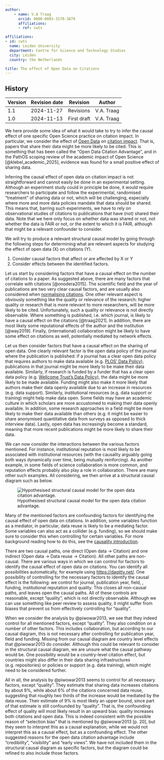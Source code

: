 ```yaml
---
author:
    - name: V.A Traag
      orcid: 0000-0003-3170-3879
      affiliations:
      - ref: cwts

affiliations:
- id: cwts
  name: Leiden University
  department: Centre for Science and Technology Studies
  city: Leiden
  country: the Netherlands

title: The effect of Open Data on Citations
---
```


::: {.callout collapse="true"}
# History

| Version | Revision date | Revision    | Author     |
|---------|---------------|-------------|------------|
| 1.1     | 2024-11-27    | Revisions   | V.A. Traag |
| 1.0     | 2024-11-13    | First draft | V.A. Traag |
:::

We here provide some idea of what it would take to try to infer the causal effect of one specific Open Science practice on citation impact. In particular, we consider the effect of [Open Data](../1_open_science/prevalence_open_fair_data_practices.qmd) on [citation impact](../2_academic_impact/citation_impact.qmd). That is, papers that share their data might be more likely to be cited. This is something that has been called the "Open Data Citation Advantage", and in the PathOS scoping review of the academic impact of Open Science [@klebel_academic_2025], evidence was found for a small positive effect of sharing data.

Inferring the causal effect of open data on citation impact is not straightforward and cannot easily be done in an experimental setting. Although an experiment study could in principle be done, it would require researchers to participate and follow the experimental, randomised "treatment" of sharing data or not, which will be challenging, especially where more and more data policies mandate that data should be shared. This means that, barring such experiments, we have to rely on observational studies of citations to publications that have (not) shared their data. Note that we here only focus on whether data was shared or not, not whether the data is FAIR or not, or the extent to which it is FAIR, although that might be a relevant confounder to consider.

We will try to produce a relevant structural causal model by going through the following steps for determining what are relevant aspects for studying the effect of open data (X) on citations (Y).

1.  Consider causal factors that affect or are affected by X or Y
2.  Consider effects between the identified factors.

Let us start by considering factors that have a causal effect on the number of citations to a paper. As suggested above, there are many factors that correlate with citations [@onodera2015]. The scientific field and the year of publications are two very clear causal factors, and are usually also considered when [normalising citations](../2_academic_impact/citation_impact.qmd#avg.-total-normalised-citations-mncs-tncs). One other relevant aspect is obviously something like the quality or relevance of the research: higher quality or research that is more relevant to more researchers, will be more likely to be cited. Unfortunately, such a quality or relevance is not directly observable. Where something is published, i.e. which journal, is likely to have a causal effect on the citations [@traag2021]. In addition, there are most likely some reputational effects of the author and the institution [@way2019]. Finally, (international) collaboration might be likely to have some effect on citations as well, potentially mediated by network effects.

Let us then consider factors that have a causal effect on the sharing of open data. One clearly relevant factor is the open data policy of the journal where the publication is published: if a journal has a clear open data policy that requires authors to make data available (e.g. [PLOS’ Data Policy](https://journals.plos.org/plosone/s/data-availability)), publications in that journal might be more likely to be make their data available. Similarly, if research is funded by a funder that has a clear open data policy (e.g. [Wellcome Trust’s Data Policy](https://wellcome.org/grant-funding/guidance/policies-grant-conditions/data-software-materials-management-and-sharing-policy)), the data might be more likely to be made available. Funding might also make it more likely that authors make their data openly available due to an increase in resources (e.g. data support). Similarly, institutional resources (e.g. data support or training) might help make data open. Some fields may have an academic culture in which scholars are more accustomed to making their data openly available. In addition, some research approaches in a field might be more likely to make their data available than others (e.g. it might be easier to share anonymised quantitative data from surveys as opposed to thick interview data). Lastly, open data has increasingly become a standard, meaning that more recent publications might be more likely to share their data.

We can now consider the interactions between the various factors mentioned. For instance, institutional reputation is most likely to be associated with institutional resources (with the causality arguably going both ways dynamically over time, being mutually reinforcing). As another example, in some fields of science collaboration is more common, and reputation effects probably also play a role in collaboration. There are many other such examples. All considering, we then arrive at a structural causal diagram such as below.

![Hypothesised structural causal model for the open data citation advantage.](figures/ODCA_model.png){#fig-ODCA-model}

Many of the mentioned factors are confounding factors for identifying the causal effect of open data on citations. In addition, some variables function as a mediator, in particular, data reuse is likely to be a mediating factor. Some variables can also act as a collider (e.g. funding), so we should make sure to consider this when controlling for certain variables. For more background reading how to do this, see the [causality introduction](https://intro-causality).

There are two causal paths, one direct (Open data $\rightarrow$ Citation) and one indirect (Open data $\rightarrow$ Data reuse $\rightarrow$ Citation). All other paths are non-causal. There are various ways in which we can control for factors to identify the causal effect of open data on citations. You can identify all possibilities automatically, for example using <https://dagitty.net/>. One possibility of controlling for the necessary factors to identify the causal effect is the following: we control for journal, publication year, field, , funding, institutional reputation and quality. This closes all non-causal paths, and leaves open the causal paths. All of these controls are reasonable, except "quality", which is not directly observable. Although we can use something like peer review to assess quality, it might suffer from biases that prevent us from effectively controlling for "quality".

When we consider the analysis by @piwowar2013, we see that they indeed control for all mentioned factors, except "quality". They also condition on a number of other factors. This includes collaboration, but according to our causal diagram, this is not necessary after controlling for publication year, field and funding. Missing from our causal diagram are country level effects that @piwowar2013 do consider. Although this could be relevant to consider in the structural causal diagram, we are unsure what the causal pathway would be. One possibility would be a country-level citation effect, but countries might also differ in their data sharing infrastructures (e.g. repositories) or policies or support (e.g. data training), which might need to be considered further.

All in all, the analysis by @piwowar2013 seems to control for all necessary factors, except "quality". They estimate that sharing data increases citations by about 9%, while about 6% of the citations concerned data reuse, suggesting that roughly two thirds of the increase would be mediated by the data reuse. Their estimate of 9% is most likely an upper bound, since part of that estimate is still confounded by "quality". That is, the confounding effect of quality will most likely result in an upward bias: quality increases both citations and open data. This is indeed consistent with the possible reason of "selection bias" that is mentioned by @piwowar2013 [p. 20], but they seem to interpret this as a causal explanation, while we would not interpret this as a causal effect, but as a confounding effect. The other suggested reasons for the open data citation advantage include "credibility", "visibility" and "early views". We have not included them in the structural causal diagram as specific factors, but the diagram could be refined to also include those factors.